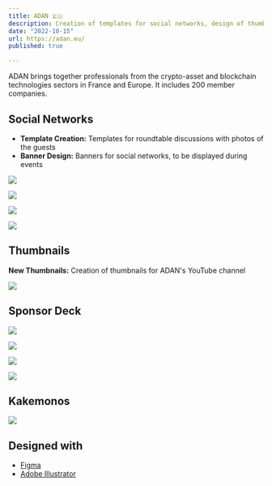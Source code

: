 ```yaml
---
title: ADAN 🇪🇺
description: Creation of templates for social networks, design of thumbnails for YouTube, NFT design, creation of Kakemonos and Sponsor Deck.
date: "2022-10-15"
url: https://adan.eu/
published: true

---
```


ADAN brings together professionals from the crypto-asset and blockchain technologies sectors in France and Europe. It includes 200 member companies.

## Social Networks

- **Template Creation:** Templates for roundtable discussions with photos of the guests
- **Banner Design:** Banners for social networks, to be displayed during events

![](/adan-twitter.png)

![](/adan-cff.png)

![](/cff-cool-1.webp)

![](/cff-cool-2.webp)

## Thumbnails

**New Thumbnails:** Creation of thumbnails for ADAN's YouTube channel

![](/adan-youtube.png)

## Sponsor Deck

![](/sponso-1.png)

![](/sponso-2.png)

![](/sponso-3.png)

![](/sponso-4.png)

## Kakemonos

![](/kakemono-nft.png)

## Designed with

- [Figma](https://www.figma.com/)
- [Adobe Illustrator](https://www.adobe.com/fr/products/illustrator.html)
